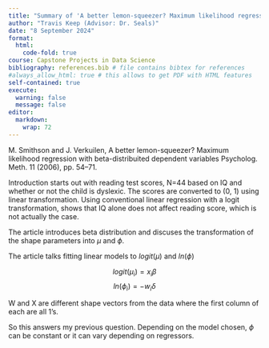 ```yaml
---
title: "Summary of 'A better lemon-squeezer? Maximum likelihood regression with beta-distribuited dependent variables'"
author: "Travis Keep (Advisor: Dr. Seals)"
date: "8 September 2024"
format:
  html:
    code-fold: true
course: Capstone Projects in Data Science
bibliography: references.bib # file contains bibtex for references
#always_allow_html: true # this allows to get PDF with HTML features
self-contained: true
execute: 
  warning: false
  message: false
editor: 
  markdown: 
    wrap: 72
---
```


M. Smithson and J. Verkuilen, A better lemon-squeezer? Maximum likelihood regression with beta-distribuited
dependent variables Psycholog. Meth. 11 (2006), pp. 54–71.


Introduction starts out with reading test scores, N=44 based on IQ and whether or not the child is dyslexic. The scores are converted to (0, 1) using linear transformation. Using conventional linear regression with a logit transformation, shows that IQ alone does not affect reading score, which is not actually the case.

The article introduces beta distribution and discuses the transformation of the shape parameters into $\mu$ and $\phi$. 

The article talks fitting linear models to $logit(\mu)$ and $ln(\phi)$

$$
logit(\mu_i) = x_i\beta
$$
$$
ln(\phi_i) = -w_i\delta
$$

W and X are different shape vectors from the data where the first column of each are all 1's. 

So this answers my previous question. Depending on the model chosen, $\phi$ can be constant or it can vary depending on regressors.